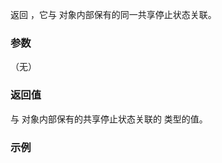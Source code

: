 {{cpp/thread/jthread/title|get_stop_token}}
{{cpp/thread/jthread/navbar}}
{{ddcl|since=c++20|
std::stop_token get_stop_token() const noexcept;
}}

返回 {{lc|std::stop_token}}，它与 {{tt|jthread}} 对象内部保有的同一共享停止状态关联。

===参数===
（无）

===返回值===
与 {{tt|jthread}} 对象内部保有的共享停止状态关联的 {{lc|std::stop_token}} 类型的值。

===示例===
{{example
|code=
#include &lt;chrono&gt;
#include &lt;condition_variable&gt;
#include &lt;iostream&gt;
#include &lt;mutex&gt;
#include &lt;string_view&gt;
#include &lt;thread&gt;

using namespace std::chrono_literals;

void print(std::string_view name, const std::stop_token&amp; token)
{
    std::cout &lt;&lt; name &lt;&lt; ": stop_possible = " &lt;&lt; token.stop_possible();
    std::cout &lt;&lt; ", stop_requested = " &lt;&lt; token.stop_requested() &lt;&lt; '\n';
}

void finite_sleepy(std::stop_token stoken)
{
    for (int i = 10; i; --i)
    {
        std::this_thread::sleep_for(300ms);
        if (stoken.stop_requested())
        {
            std::cout &lt;&lt; "  困倦工人已被请求停止\n";
            return;
        }

        std::cout &lt;&lt; "  困倦工人回去睡觉\n";
    }
}

void infinite_sleepy()
{
    for (int i = 5; i; --i)
    {
        std::this_thread::sleep_for(300ms);
        std::cout &lt;&lt; "  按要求持续运行\n";
    }
}


int main()
{
    std::cout &lt;&lt; std::boolalpha;

    // 监听停止请求的工作线程
    std::jthread stop_worker(finite_sleepy);

    // 仅在完成时停止的工作线程
    std::jthread inf_worker(infinite_sleepy);

    std::stop_token def_token;
    std::stop_token stop_token = stop_worker.get_stop_token();
    std::stop_token inf_token = inf_worker.get_stop_token();
    print("def_token ", def_token);
    print("stop_token", stop_token);
    print("inf_token ", inf_token);

    std::cout &lt;&lt; "\n请求并接合 stop_worker:\n";
    stop_worker.request_stop();
    stop_worker.join();

    std::cout &lt;&lt; "\n请求并接合 inf_worker:\n";
    inf_worker.request_stop();
    inf_worker.join();
    std::cout &lt;&lt; '\n';

    print("def_token ", def_token);
    print("stop_token", stop_token);
    print("inf_token ", inf_token);
}
|p=true
|output=
def_token : stop_possible = false, stop_requested = false
stop_token: stop_possible = true, stop_requested = false
inf_token : stop_possible = true, stop_requested = false

请求并接合:
  按要求持续运行
  困倦工人已被请求停止

请求并接合:
  按要求持续运行
  按要求持续运行
  按要求持续运行
  按要求持续运行

def_token : stop_possible = false, stop_requested = false
stop_token: stop_possible = true, stop_requested = true
inf_token : stop_possible = true, stop_requested = true
}}


{{langlinks|de|en|es|fr|it|ja|pt|ru|zh}}